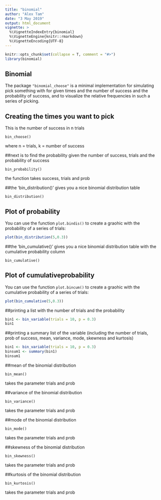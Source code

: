 ```yaml
---
title: "binomial"
author: "Alex Tam"
date: "3 May 2019"
output: html_document
vignette: >
  %\VignetteIndexEntry{binomial}
  %\VignetteEngine{knitr::rmarkdown}
  %\VignetteEncoding{UTF-8}
---
```


```r
knitr::opts_chunk$set(collapse = T, comment = "#>")
library(binomial)
```

## Binomial

The package `"binomial_choose"` is a minimal implementation for simulating pick something with for given times and the number of success and the probability of success, and to visualize the relative frequencies in such a series of picking.


## Creating the times you want to pick

This is the number of success in n trials

```
bin_choose()
```
where n = trials, k = number of success


##next is to find the probability given the number of success, trials and the probability of success

```
bin_probability()
```
the function takes success, trials and prob


##the 'bin_distribution()' gives you a nice binomial distribution table

```
bin_distribution()
```


## Plot of probability

You can use the function `plot.bindis()` to create a graohic with the probability of a series of trials:

```r
plot(bin_distribution(5,0.3))
```


##the 'bin_cumulative()' gives you a nice binomial distribution table with the cumulative probability column

```
bin_cumulative()
```

## Plot of cumulativeprobability

You can use the function `plot.bincum()` to create a graohic with the cumulative probability of a series of trials:

```r
plot(bin_cumulative(5,0.3))
```


##printing a list with the number of trials and the probability

```r
bin1 <- bin_variable(trials = 10, p = 0.3)
bin1
```

##printing a summary list of the variable (including the number of trials, prob of success, mean, variance, mode, skewness and kurtosis)

```r
bin1 <- bin_variable(trials = 10, p = 0.3)
binsum1 <- summary(bin1)
binsum1
```


##mean of the binomial distribution

```
bin_mean()
```
takes the parameter trials and prob


##variance of the binomial distribution

```
bin_variance()
```
takes the parameter trials and prob


##mode of the binomial distribution

```
bin_mode()
```
takes the parameter trials and prob


##skewness of the binomial distribution

```
bin_skewness()
```
takes the parameter trials and prob


##kurtosis of the binomial distribution

```
bin_kurtosis()
```
takes the parameter trials and prob

